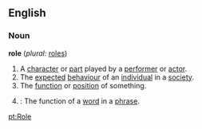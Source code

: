 ==English==

===Noun===
'''role'''  (''plural:'' [[roles]])
# A [[character]] or [[part]] played by a [[performer]] or [[actor]].
# The [[expect]]ed [[behaviour]] of an [[individual]] in a [[society]].
# The [[function]] or [[position]] of something.
#{{cattag|grammar}}: The function of a [[word]] in a [[phrase]].

[[pt:Role]]